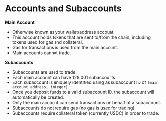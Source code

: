 # Accounts and Subaccounts

**Main Account**
* Otherwise known as your wallet/address account.
* This account holds tokens that are sent to/from the chain, including tokens used for gas and collateral.
* Gas for transactions is used from the main account.
* Main accounts cannot trade.

**Subaccounts**
* Subaccounts are used to trade.
* Each main account can have 128,001 subaccounts.
* Each subaccount is uniquely identified using as subaccount ID of `(main account address, integer)`
* Once you deposit funds to a valid subaccount ID, the subaccount will automatically be created.
* Only the main account can send transactions on behalf of a subaccount.
* Subaccounts do not require gas (no gas is used for trading).
* Subaccounts require collateral token (currently USDC) in order to trade.
